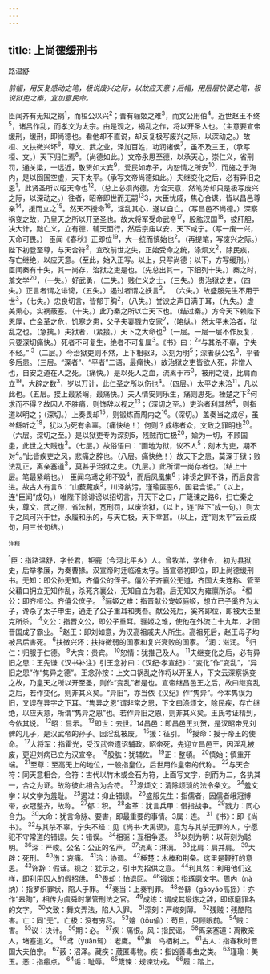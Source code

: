 ```yaml
---
---
---
```

title: 上尚德缓刑书
---



路温舒

*前幅，用反复感动之笔，极说废兴之际，以故应天意；后幅，用层层快便之笔，极说狱吏之秦，宜加意民命。*

臣闻齐有无知之祸<sup>1</sup>，而桓公以兴<sup>2</sup>；晋有骊姬之难<sup>3</sup>，而文公用伯<sup>4</sup>。近世赵王不终<sup>5</sup>，诸吕作乱，而孝文为太宗。由是观之，祸乱之作，将以开圣人也。（主意要宣帝缓刑，缓刑，即尚德也。看他却不直说，却反复极写废兴之际，以深动之。）故桓、文扶微兴坏<sup>6</sup>，尊文、武之业，泽加百姓，功润诸侯<sup>7</sup>，虽不及三王，（承写桓、文。）天下归仁焉<sup>8</sup>。（尚德如此。）文帝永思至德，以承天心，崇仁义，省刑罚，通关梁，一远近，敬贤如大宾<sup>9</sup>，爱民如赤子，内恕情之所安<sup>10</sup>，而施之于海内，是以囹圄空虚，天下太平。（承写文帝尚德如此。）夫继变化之后，必有异旧之恩<sup>1</sup>，此贤圣所以昭天命也<sup>12</sup>。（总上必须尚德，方合天意，然笔势却只是极写废兴之际，以深动之。）往者，昭帝即世而无嗣<sup>13</sup>3，大臣忧戚，焦心合谋，皆以昌邑尊亲<sup>14</sup>，援而立之<sup>15</sup>。然天不授命<sup>16</sup>，淫乱其心，遂以自亡。（写昌邑不尚德。）深察祸变之故，乃皇天之所以开至圣也。故大将军受命武帝<sup>17</sup>，股肱汉国<sup>18</sup>，披肝胆，决大计，黜亡义，立有德，辅天面行，然后宗庙以安，天下咸宁。（写一废一兴，天命可畏。）
臣闻《春秋》正即位<sup>19</sup>，大一统而慎始也<sup>2</sup>。（再提笔，写废兴之际。）陛下初登至尊，与天合符<sup>2</sup>，宜改前世之失，正始受命之统，涤烦文<sup>2</sup>，除民疾，存亡继绝，以应天意。（至此，始入正写。以上，只写尚德；以下，方写缓刑。）
臣闻秦有十失，其一尚存，治狱之吏是也。（先总出其一，下细列十失。）秦之时，羞文学<sup>20</sup>，（一失。）好武勇，（二失。）贱仁义之士，（三失。）贵治狱之吏，（四失。）正言者谓之诽谤，（五失。）遏过者谓之妖言<sup>2</sup>。
（六失。）故盛服先生不用于世<sup>3</sup>，（七失。）忠良切言，皆郁于胸<sup>2</sup>，（八失。）誉谀之声日满于耳，（九失。）虚美熏心，实祸蔽塞。（十失。）此乃秦之所以亡天下也。（结过秦。）方今天下赖陛下恩厚，亡金革之危，饥寒之患，父子夫妻戮力安家<sup>2</sup>，（略纵。）然太平未洽者，狱乱之也。（急擒。）夫狱者，（紧接。）天下之大命也<sup>3</sup>（一层。一层一层不作反复，只要深切痛快。）死者不可复生，绝者不可复属<sup>3</sup>。《书》曰：<sup>2</sup>“与其杀不辜，宁失不经。”
<sup>3</sup>（二层。）今治狱吏则不然，上下相驱3，以刻为明<sup>5</sup>；深者获公名<sup>3</sup>，平者多后患。（三层。“深者”、“平者”二语，最痛快。）故治狱之吏皆欲人死，非憎人也，自安之道在人之死。（痛快。）是以死人之血，流离于市<sup>3</sup>，被刑之徒，比肩而立<sup>19</sup>，大辟之数<sup>3</sup>，岁以万计，此仁圣之所以伤也<sup>4</sup>。（四层。）太平之未洽<sup>11</sup>，凡以此也。（五层。接上最紧峭，最痛快。）夫人情安则乐生，痛则思死。棰楚之下<sup>2</sup>何求而不得？故囚人不胜痛，则饰辞以视之<sup>13</sup>；（深切之至。）吏治者利其然<sup>4</sup>，则指道以明之；（深切。）上奏畏却<sup>15</sup>，则锻炼而周内之<sup>16</sup>。（深切。）盖奏当之成＠，虽咎繇听之<sup>18</sup>，犹以为死有余辜。（痛快绝！）何则？成练者众，文致之罪明也<sup>20</sup>。（六层。深切之至。）是以狱吏专为深刻5，残贼而亡极<sup>20</sup>，婾为一切，不顾国患，此世之大贼也<sup>3</sup>。（七层。）故俗语曰：“画地为狱，议不人<sup>5</sup>；刻木为吏，期不对<sup>4</sup>。”此皆疾吏之风，悲痛之辞也。（八层。痛快绝！）故天下之患，莫深于狱；败法乱正，离亲塞道<sup>3</sup>，莫甚乎治狱之吏。（九层。）此所谓一尚存者也。（结上十层。笔最紧峭也。）
臣闻乌鸢之卵不毁<sup>4</sup>，而后凤凰集<sup>6</sup>；诽谤之罪不诛，而后良言进。故古人有言6：“山薮藏疾<sup>2</sup>，川泽纳污，瑾瑜匿恶6，国君含诟。”（以上，连“臣闻”成句。）唯陛下除诽谤以招切言，开天下之口，广箴谏之路6，扫亡秦之失，尊文、武之德，省法制，宽刑罚，以废治狱，（以上，连“陛下”成一句。）则太平之风可兴于世，永履和乐的，与天亡极，天下幸甚。（以上，连“则太平”云云成句，用三长句结。）

<sup>注释</sup>

<sup>1</sup>臣：指路温舒，字长君，钜鹿（今河北平乡）人。曾牧羊，学律令，
初为县狱史，后举孝廉，为奏曹掾。汉宣帝时迁临淮太守。当宣帝初即位，即上尚德缓刑书。无知：即公孙无知，齐僖公的侄子。僖公子齐襄公无道，齐国大夫连称、管至父藉口拥立无知作乱，杀死齐襄公，无知自立为君。后无知又为雍廪所杀。
<sup>2</sup>桓公：即齐桓公。齐僖公庶子。
<sup>3</sup>骊姬之难：指晋献公宠姬骊姬，想立已子奚齐为太子，谗杀了太子申生，通走了公子重耳和夷吾。献公死后，奚齐即位，即被大臣里克所杀。
<sup>4</sup>文公：指晋文公，即公子重耳。骊姬之难，使他在外流亡十九年，才回晋国成了霸业。
<sup>5</sup>赵王：即刘如意，为汉高祖戚夫人所生。高祖死后，赵王母子均被吕后害死。
<sup>6</sup>扶微兴坏：扶持微弱的国家和复兴衰败的国家。
<sup>7</sup>润：滋润。
<sup>8</sup>归仁：归服于仁德。
<sup>9</sup>大宾：贵宾。
<sup>10</sup>恕情：犹推己及人。
<sup>11</sup>夫继变化之后，必有异旧之思：王先谦《汉书补注》引王念孙曰：《汉纪·孝宣纪》：“变化”作“变乱”，“异旧之恩”作“隽异之德”。王念孙按：上文曰祸乱之作将以开圣人，下文云深察祸变之故，乃皇天之所以开至圣，则作“变乱”者是也。宣帝继昌邑王之后，故曰继变乱之后，若作变化，则非其义矣。“异旧”，亦当依《汉纪》作“隽异”。今本隽误为旧，又误在异字之下耳。“隽异之恩”谓非常之恩，下文曰涤烦文，除民疾，存亡继绝，以应天意，所谓“隽异之恩”也。若作异旧之恩，则非其义矣。王氏考证精到，今依其说。
<sup>12</sup>昭：显示。
<sup>13</sup>即世：去世。14昌邑：即昌邑王刘贺，是汉昭帝兄刘髀的儿子，是汉武帝的孙子。因淫乱被废。
<sup>15</sup>援：征引。
<sup>16</sup>授命：授于帝王的使命。
<sup>17</sup>大将军：指霍光，受汉武帝遗诏辅政。昭帝死，先迎立昌邑王，因淫乱被废，更迎刘病已立为汉宣帝。
<sup>18</sup>股肱：犹辅佐。
<sup>19</sup>正：整頓。
<sup>20</sup>慎始：慎重开端。
<sup>21</sup>至尊：至高无上的地位，一般指皇位，后世用作皇帝的代称。
<sup>22</sup>与天合符：同天意相合。合符：古代以竹木或金石为符，上面写文字，剖而为二，各执其一，合之为证。故称彼此相合为合符。
<sup>23</sup>涤烦文：清除烦琐的法令条文。
<sup>24</sup>羞文学：以文学为羞耻。
<sup>25</sup>遏过：抑止错误。
<sup>26</sup>盛服先生：指儒者，因儒者峨冠博带，衣冠整齐，故称。
<sup>27</sup>郁：积。
<sup>28</sup>金革：犹言兵甲：借指战争。
<sup>29</sup>戮力：同心合力。
<sup>30</sup>大命：犹言命脉、要害，即最重要的事情。3属：连。
<sup>31</sup>《书》：即《尚书》。
<sup>32</sup>与其杀不辜，宁失不经：见《尚书·大禹谟》，意为与其杀无罪的人，宁愿犯不守常道的错误。失：错误。
<sup>34</sup>相驱：互相争逐。
<sup>35</sup>以刻为明：以苛刻为聪明。
<sup>36</sup>深：严峻。公名：公正的名声。
<sup>37</sup>流离：淋漓。
<sup>38</sup>比肩：肩并肩。
<sup>39</sup>大辟：死刑。
<sup>40</sup>伤：哀痛。
<sup>41</sup>洽：协调。
<sup>42</sup>棰楚：木棒和荆条。这里是鞭打的意思。
<sup>43</sup>饰辞：假话。视之：犹示之，引申为招供之意。
<sup>44</sup>利其然：利用他们这样，即利用囚人的假招供。
<sup>45</sup>畏却：怕退回。
<sup>46</sup>锻炼：指琢磨文字。周内（nà纳）：指罗织罪状，陷人于罪。
<sup>47</sup>奏当：上奏判罪。
<sup>48</sup>咎繇（gāoyáo高摇）：亦作“皋陶”，相传为虞舜时掌管刑法之官。
<sup>49</sup>成练：谓成其锻炼之辞，即琢磨罪名的文字。
<sup>50</sup>文致：舞文弄法，陷人入罪。
<sup>51</sup>深刻：严峻刻薄。
<sup>52</sup>残贼：残酷陷害。亡：同“无”。亡极：没有穷尽。
<sup>53</sup>嬒（tōu偷）：苟且，只顾眼前。
<sup>54</sup>贼：害。
<sup>55</sup>议：决计。
<sup>56</sup>期：必。
<sup>57</sup>疾：痛恨。风：指民谣。
<sup>58</sup>离亲塞道：离散亲人，堵塞道义。
<sup>59</sup>鸢（yuān鸳）：老鹰。
<sup>60</sup>集：鸟栖树上。
<sup>61</sup>古人：指春秋时晋国大夫伯宗。
<sup>62</sup>薮：沼泽。藏疾：蒇匿毒物。疾：指凶善毒虫之类。
<sup>63</sup>瑾瑜：美玉。恶：指瘢点。
<sup>64</sup>诟：耻辱。
<sup>65</sup>箴谏：规谏劝戒。
<sup>66</sup>履：踏上。